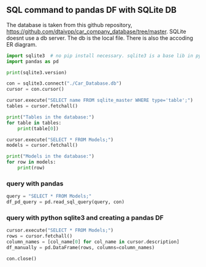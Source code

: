 
## SQL command to pandas DF with SQLite DB
The database is taken from this github repository, [https://github.com/dtaivpp/car_company_database/tree/master](https://github.com/dtaivpp/car_company_database/tree/master). SQLite doesnt use a db server. The db is the local file.
There is also the accoding ER diagram.


```python
import sqlite3  # no pip install necessary. sqlite3 is a base lib in python
import pandas as pd

print(sqlite3.version)

con = sqlite3.connect("./Car_Database.db")
cursor = con.cursor()
```

```python
cursor.execute("SELECT name FROM sqlite_master WHERE type='table';")
tables = cursor.fetchall()

print("Tables in the database:")
for table in tables:
    print(table[0])
```

```python
cursor.execute("SELECT * FROM Models;")
models = cursor.fetchall()

print("Models in the database:")
for row in models:
    print(row)
```
### query with pandas
```python
query = "SELECT * FROM Models;"
df_pd_query = pd.read_sql_query(query, con)
```
### query with python sqlite3 and creating a pandas DF
```python
cursor.execute("SELECT * FROM Models;")
rows = cursor.fetchall()
column_names = [col_name[0] for col_name in cursor.description]
df_manually = pd.DataFrame(rows, columns=column_names)
```

```python
con.close()
```
